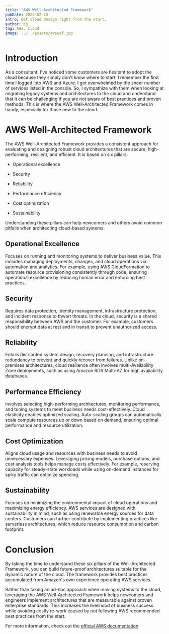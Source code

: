 ```yaml
---
title: "AWS Well-Architected Framework"
pubDate: 2024-02-23
intro: Get cloud design right from the start.
author: dg
tag: AWS, Cloud
image: ../../assets/awswaf.jpg
---
```


# Introduction

As a consultant, I've noticed some customers are hesitant to adopt the cloud because they simply don't know where to start. I remember the first time I logged into AWS and Azure. I got overwhelmed by the sheer number of services listed in the console. So, I sympathize with them when looking at migrating legacy systems and architectures to the cloud and understand that it can be challenging if you are not aware of best practices and proven methods. This is where the AWS Well-Architected Framework comes in handy, especially for those new to the cloud.

# AWS Well-Architected Framework

The AWS Well-Architected Framework provides a consistent approach for evaluating and designing robust cloud architectures that are secure, high-performing, resilient, and efficient. It is based on six pillars:

* Operational excellence
    
* Security
    
* Reliability
    
* Performance efficiency
    
* Cost optimization
    
* Sustainability
    

Understanding these pillars can help newcomers and others avoid common pitfalls when architecting cloud-based systems.

## Operational Excellence

Focuses on running and monitoring systems to deliver business value. This includes managing deployments, changes, and cloud operations via automation and analytics. For example, using AWS CloudFormation to automate resource provisioning consistently through code, ensuring operational excellence by reducing human error and enforcing best practices.

## Security

Requires data protection, identity management, infrastructure protection, and incident response to thwart threats. In the cloud, security is a shared responsibility between AWS and the customer. For example, customers should encrypt data at rest and in transit to prevent unauthorized access.

## Reliability

Entails distributed system design, recovery planning, and infrastructure redundancy to prevent and quickly recover from failures. Unlike on-premises architectures, cloud resilience often involves multi-Availability Zone deployments, such as using Amazon RDS Multi-AZ for high availability databases.

## Performance Efficiency

Involves selecting high-performing architectures, monitoring performance, and tuning systems to meet business needs cost-effectively. Cloud elasticity enables optimized scaling. Auto-scaling groups can automatically scale compute resources up or down based on demand, ensuring optimal performance and resource utilization.

## Cost Optimization

Aligns cloud usage and resources with business needs to avoid unnecessary expenses. Leveraging pricing models, purchase options, and cost analysis tools helps manage costs effectively. For example, reserving capacity for steady-state workloads while using on-demand instances for spiky traffic can optimize spending.

## Sustainability

Focuses on minimizing the environmental impact of cloud operations and maximizing energy efficiency. AWS services are designed with sustainability in mind, such as using renewable energy sources for data centers. Customers can further contribute by implementing practices like serverless architectures, which reduce resource consumption and carbon footprint.

# Conclusion

By taking the time to understand these six pillars of the Well-Architected Framework, you can build future-proof architectures suitable for the dynamic nature of the cloud. The framework provides best practices accumulated from Amazon's own experience operating AWS services.

Rather than taking an ad-hoc approach when moving systems to the cloud, leveraging the AWS Well-Architected Framework helps newcomers and engineers implement architectures that are measurable against proven enterprise standards. This increases the likelihood of business success while avoiding costly re-work caused by not following AWS recommended best practices from the start.

For more information, check out the [official AWS documentation](https://docs.aws.amazon.com/wellarchitected/latest/framework/welcome.html)